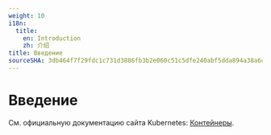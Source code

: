 ```yaml
---
weight: 10
i18n:
  title:
    en: Introduction
    zh: 介绍
title: Введение
sourceSHA: 3db464f7f29fdc1c731d3886fb3b2e060c51c5dfe240abf5dda894a38a6c6624
---
```


# Введение

См. официальную документацию сайта Kubernetes: [Контейнеры](https://kubernetes.io/docs/concepts/containers/).
